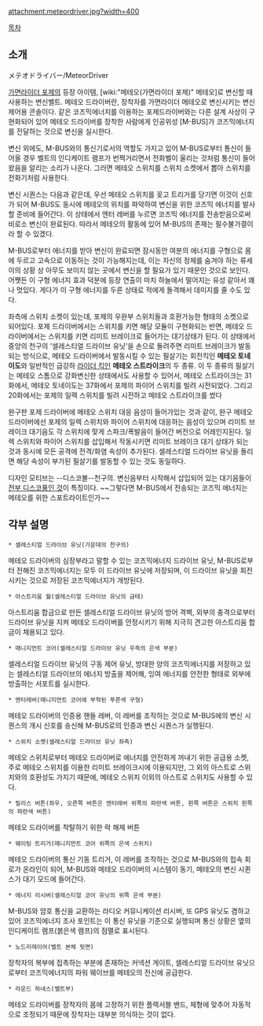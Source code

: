 attachment:meteordriver.jpg?width=400

[[목차]]
== 소개 ==
メテオドライバー/MeteorDriver

[[가면라이더 포제]]의 등장 아이템, [wiki:"메테오(가면라이더 포제)" 메테오]로 변신할 때 사용하는 변신벨트. 메테오 드라이버란, 장착자를 가면라이더 메테오로 변신시키는 변신 제어용 콘솔이다. 같은 코즈믹에너지를 이용하는 포제드라이버와는 다른 설계 사상이 구현화되어 있어 메테오 드라이버를 장착한 사람에게 인공위성 [M-BUS]가 코즈믹에너지를 전달하는 것으로 변신을 실시한다. 

변신 외에도, M-BUS와의 통신기로서의 역할도 가지고 있어 M-BUS로부터 통신이 들어올 경우 벨트의 인디케이트 램프가 번쩍거리면서 전화벨이 울리는 것처럼 통신이 들어왔음을 알리는 소리가 나온다. 그러면 메테오 스위치를 스위치 소켓에서 뽑아 스위치를 전화기처럼 사용한다.

변신 시퀀스는 다음과 같은데, 우선 메테오 스위치를 꽂고 트리거를 당기면 이것이 신호가 되어 M-BUS도 동시에 메테오의 위치를 파악하여 변신을 위한 코즈믹 에너지를 발사할 준비에 들어간다. 이 상태에서 엔터 레버를 누르면 코즈믹 에너지를 전송받음으로써 비로소 변신이 완료된다. 따라서 메테오의 활동에 있어 M-BUS의 존재는 필수불가결이라 할 수 있겠다. 

M-BUS로부터 에너지를 받아 변신이 완료되면 잠시동안 여분의 에너지를 구형으로 몸에 두르고 고속으로 이동하는 것이 가능해지는데, 이는 자신의 정체를 숨겨야 하는 류세이의 상황 상 아무도 보이지 않는 곳에서 변신을 할 필요가 있기 때문인 것으로 보인다. 어쨋든 이 구형 에너지 효과 덕분에 등장 연출이 마치 하늘에서 떨어지는 유성 같아서 꽤나 멋있다. 게다가 이 구형 에너지를 두른 상태로 적에게 돌격해서 데미지를 줄 수도 있다.
 
좌측에 스위치 소켓이 있는데, 포제의 우완부 스위치들과 호환가능한 형태의 소켓으로 되어있다. 포제 드라이버에서는 스위치를 키면 해당 모듈이 구현화되는 반면, 메테오 드라이버에서는 스위치를 키면 리미트 브레이크로 들어가는 대기상태가 된다. 이 상태에서 중앙의 천구의 '셀레스티얼 드라이브 유닛'을 손으로 돌려주면 리미트 브레이크가 발동되는 방식으로, 메테오 드라이버에서 발동시킬 수 있는 필살기는 회전킥인 '''메테오 토네이도'''와 일반적인 급강하 [[라이더 킥]]인 '''메테오 스트라이크'''의 두 종류. 이 두 종류의 필살기는 메테오 스톰으로 강화변신한 상태에서도 사용할 수 있어서, 메테오 스트라이크는 31화에서, 메테오 토네이도는 37화에서 포제의 파이어 스위치를 빌려 시전되었다. 그리고 20화에서는 포제의 일렉 스위치를 빌려 시전하고 메테오 스트라이크를 썼다

완구판 포제 드라이버에 메테오 스위치 대응 음성이 들어가있는 것과 같이, 완구 메테오 드라이버에선 포제의 일렉 스위치와 파이어 스위치에 대응하는 음성이 있으며 리미트 브레이크 대기음도 각 스위치에 맞게 스파크/폭발음이 들어간 버전으로 어레인지된다. 일렉 스위치와 파이어 스위치를 삽입해서 작동시키면 리미트 브레이크 대기 상태가 되는 것과 동시에 모든 공격에 전격/화염 속성이 추가된다. 셀레스티얼 드라이브 유닛을 돌리면 해당 속성이 부가된 필살기를 발동할 수 있는 것도 동일하다.

디자인 모티브는 --디스코볼--천구의. 변신음부터 시작해서 삽입되어 있는 대기음들이 [http://youtu.be/ZJIM8h2Q2Vo 전부 디스코풍인 것]이 특징이다. ~~그렇다면 M-BUS에서 전송되는 코즈믹 에너지는 메테오를 위한 스포트라이트인가~~

== 각부 설명 ==
 * 셀레스티얼 드라이브 유닛(가운데의 천구의)
메테오 드라이버의 심장부라고 말할 수 있는 코즈믹에너지 드라이브 유닛, M-BUS로부터 전해진 코즈믹에너지는 모두 이 드라이브 유닛에 저장되며, 이 드라이브 유닛을 회전시키는 것으로 저장된 코즈믹에너지가 개방된다.

 * 아스트리움 월(셀레스티얼 드라이브 유닛의 금테)
아스트리움 합금으로 만든 셀레스티얼 드라이브 유닛의 방어 격벽, 외부의 충격으로부터 드라이브 유닛을 지켜 메테오 드라이버를 안정시키기 위해 지극히 견고한 아스트리움 합금이 채용되고 있다. 

 * 매니지먼트 코어(셀레스티얼 드라이브 유닛 우측의 은색 부분)
셀레스티얼 드라이브 유닛의 구동 제어 유닛, 방대한 양의 코즈믹에너지를 저장하고 있는 셀레스티얼 드라이브의 에너지 방출을 제어해, 잉여 에너지를 안전한 형태로 외부에 방출하는 서포트를 실시한다.

 * 엔터레버(매니지먼트 코어에 부착된 푸른색 구형)
메테오 드라이버의 인증용 핸들 레버, 이 레버를 조작하는 것으로 M-BUS에의 변신 시퀀스의 개시 신호를 송신해 M-BUS로의 인증과 변신 시퀀스가 실행된다. 

 * 스위치 소켓(셀레스티얼 드라이브 유닛 좌측)
메테오 스위치로부터 메테오 드라이버로 에너지를 안전하게 꺼내기 위한 공급용 소켓, 주로 메테오 스위치를 이용한 리미트 브레이크시에 이용되지만, 그 외의 아스트로 스위치와의 호환성도 가지기 때문에, 메테오 스위치 이외의 아스트로 스위치도 사용할 수 있다.

 * 릴리스 버튼(좌우, 오른쪽 버튼은 엔터레버 위쪽의 파란색 버튼, 왼쪽 버튼은 스위치 왼쪽의 파란색 버튼)
메테오 드라이버를 착탈하기 위한 락 해제 버튼

 * 웨이팅 트리거(매니지먼트 코어 위쪽의 은색 스위치)
메테오 드라이버의 통신 기동 트리거, 이 레버를 조작하는 것으로 M-BUS와의 접속 회로가 온라인이 되어, M-BUS와 메테오 드라이버의 시스템이 동기, 메테오의 변신 시퀸스가 대기 모드에 들어간다.

 * 에너지 리시버(셀레스티얼 코어 유닛의 위쪽 은색 부분)
M-BUS와 암호 통신을 교환하는 라디오 커뮤니케이션 리시버, 또 GPS 유닛도 겸하고 있어 코즈믹에너지 조사 포인트는 이 통신 유닛을 기준으로 실행되며 통신 상황은 옆의 인디케이트 램프(붉은색 램프)의 점멸로 표시된다. 

 * 노드리레이어(벨트 본체 뒷면)
장착자의 복부에 접촉하는 부분에 존재하는 커넥션 게이트, 셀레스티얼 드라이브 유닛으로부터 코즈믹에너지의 파워 웨이브를 메테오의 전신에 공급한다. 

 * 라운드 하네스(벨트부)
메테오 드라이버를 장착자의 몸에 고정하기 위한 플렉서블 밴드, 체형에 맞추어 자동적으로 조정되기 때문에 장착자는 대부분 의식하는 것이 없다.
